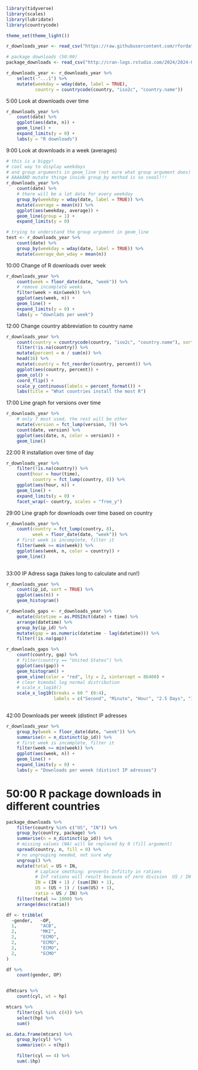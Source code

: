 ```r
library(tidyverse)
library(scales)
library(lubridate)
library(countrycode)

theme_set(theme_light())

r_downloads_year <- read_csv("https://raw.githubusercontent.com/rfordatascience/tidytuesday/master/data/2018/2018-10-30/r_downloads_year.csv")

# package downloads (50:00)
package_downloads <- read_csv("http://cran-logs.rstudio.com/2024/2024-08-22.csv.gz")

r_downloads_year <- r_downloads_year %>% 
    select(-"...1") %>% 
    mutate(weekday = wday(date, label = TRUE),
           country = countrycode(country, "iso2c", "country.name"))
```

5:00 Look at downloads over time

```r
r_downloads_year %>% 
    count(date) %>% 
    ggplot(aes(date, n)) +
    geom_line() +
    expand_limits(y = 0) +
    labs(y = "R downloads")
```

9:00 Look at downloads in a week (averages)

```r
# this is a biggy!
# cool way to display weekdays
# and group arguments in geom_line (not sure what group argument does)
# AAAAAND mutate thinge inside group_by method is so coool!!!
r_downloads_year %>% 
    count(date) %>% 
    # there will be a lot data for every weekday
    group_by(weekday = wday(date, label = TRUE)) %>% 
    mutate(average = mean(n)) %>% 
    ggplot(aes(weekday, average)) +
    geom_line(group = 1) +
    expand_limits(y = 0)

# trying to understand the group argument in geom_line
test <- r_downloads_year %>% 
    count(date) %>% 
    group_by(weekday = wday(date, label = TRUE)) %>% 
    mutate(average_dwn_wday = mean(n)) 
```

10:00 Change of R downloads over week

```r
r_downloads_year %>% 
    count(week = floor_date(date, "week")) %>% 
    # remove incomplete weeks
    filter(week > min(week)) %>% 
    ggplot(aes(week, n)) +
    geom_line() +
    expand_limits(y = 0) +
    labs(y = "downlads per week")
```

12:00 Change country abbreviation to country name

```r
r_downloads_year %>% 
    count(country = countrycode(country, "iso2c", "country.name"), sort = TRUE) %>% 
    filter(!is.na(country)) %>% 
    mutate(percent = n / sum(n)) %>% 
    head(16) %>% 
    mutate(country = fct_reorder(country, percent)) %>% 
    ggplot(aes(country, percent)) +
    geom_col() +
    coord_flip() +
    scale_y_continuous(labels = percent_format()) +
    labs(title = "What countries install the most R")
```

17:00 Line graph for versions over time

```r
r_downloads_year %>% 
    # only 7 most used, the rest will be other
    mutate(version = fct_lump(version, 7)) %>% 
    count(date, version) %>% 
    ggplot(aes(date, n, color = version)) +
    geom_line()
```

22:00 R installation over time of day

```r
r_downloads_year %>% 
    filter(!is.na(country)) %>% 
    count(hour = hour(time),
          country = fct_lump(country, 8)) %>% 
    ggplot(aes(hour, n)) +
    geom_line() +
    expand_limits(y = 0) +
    facet_wrap(~ country, scales = "free_y")
```

29:00 Line graph for downloads over time based on country

```r
r_downloads_year %>% 
    count(country = fct_lump(country, 8),
          week = floor_date(date, "week")) %>%
    # first week is incomplete, filter it
    filter(week >= min(week)) %>%
    ggplot(aes(week, n, color = country)) +
    geom_line()
               
```

33:00 IP Adress saga (takes long to calculate and run!)

```r
r_downloads_year %>% 
    count(ip_id, sort = TRUE) %>% 
    ggplot(aes(n)) +
    geom_histogram()

r_downloads_gaps <- r_downloads_year %>% 
    mutate(datetime = as.POSIXct(date) + time) %>% 
    arrange(datetime) %>% 
    group_by(ip_id) %>% 
    mutate(gap = as.numeric(datetime - lag(datetime))) %>% 
    filter(!is.na(gap))

r_downloads_gaps %>% 
    count(country, gap) %>% 
    # filter(country == "United States") %>% 
    ggplot(aes(gap)) +
    geom_histogram() +
    geom_vline(color = "red", lty = 2, xintercept = 86400) +
    # clear bimodal log normal distribution
    # scale_x_log10()
    scale_x_log10(breaks = 60 ^ (0:4),
                  labels = c("Second", "Minute", "Hour", "2.5 Days", "120 Days"))
    
```

42:00 Downloads per weeek (distinct IP adresses

```r
r_downloads_year %>% 
    group_by(week = floor_date(date, "week")) %>%
    summarise(n = n_distinct(ip_id)) %>% 
    # first week is incomplete, filter it
    filter(week >= min(week)) %>%
    ggplot(aes(week, n)) +
    geom_line() +
    expand_limits(y = 0) +
    labs(y = "Downloads per weeek (distinct IP adresses")
```

# 50:00 R package downloads in different countries

```r
package_downloads %>% 
    filter(country %in% c("US", "IN")) %>% 
    group_by(country, package) %>%
    summarise(n = n_distinct(ip_id)) %>%
    # missing values (NA) will be replaced by 0 (fill argument)
    spread(country, n, fill = 0) %>% 
    # no ungrouping needed, not sure why
    ungroup() %>%
    mutate(total = US + IN,
           # Laplace smothing: prevents Infitity in rations 
           # Inf rations will result because of zero division  US / IN == 0
           IN = (IN + 1) / (sum(IN) + 1),
           US = (US + 1) / (sum(US) + 1),
           ratio = US / IN) %>% 
    filter(total >= 1000) %>% 
    arrange(desc(ratio))
```

```r
df <- tribble(
  ~gender,   ~OP,
  1,         "ACB",
  2,         "MKI",
  2,         "ECMO",
  2,         "ECMO",
  2,         "ECMO",
  2,         "ECMO"
)

df %>% 
    count(gender, OP)


dfmtcars %>% 
    count(cyl, wt = hp)

mtcars %>%
    filter(cyl %in% c(4)) %>% 
    select(hp) %>% 
    sum()

as.data.frame(mtcars) %>% 
    group_by(cyl) %>% 
    summarise(n = n(hp))

    filter(cyl == 4) %>% 
    sum(.$hp)
```

